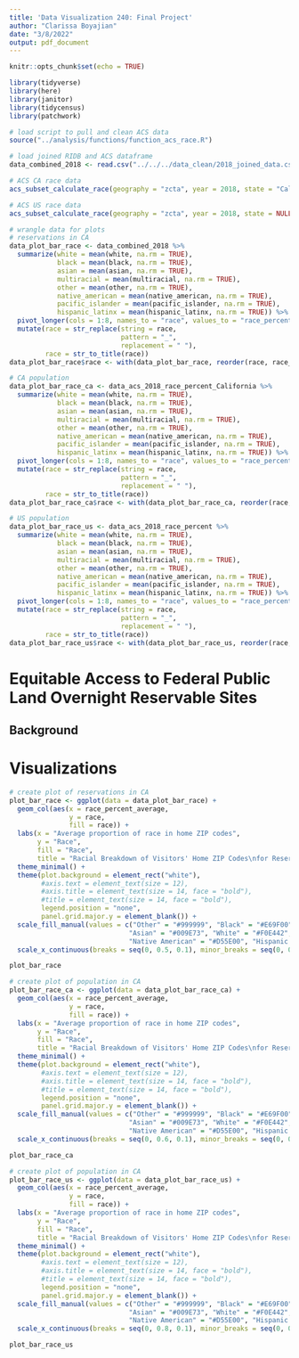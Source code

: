 ```yaml
---
title: 'Data Visualization 240: Final Project'
author: "Clarissa Boyajian"
date: "3/8/2022"
output: pdf_document
---
```


```r
knitr::opts_chunk$set(echo = TRUE)

library(tidyverse)
library(here)
library(janitor)
library(tidycensus)
library(patchwork)

# load script to pull and clean ACS data
source("../analysis/functions/function_acs_race.R")
```

```r
# load joined RIDB and ACS dataframe
data_combined_2018 <- read.csv("../../../data_clean/2018_joined_data.csv")

# ACS CA race data
acs_subset_calculate_race(geography = "zcta", year = 2018, state = "California")

# ACS US race data
acs_subset_calculate_race(geography = "zcta", year = 2018, state = NULL)
```

```r
# wrangle data for plots
# reservations in CA
data_plot_bar_race <- data_combined_2018 %>%
  summarize(white = mean(white, na.rm = TRUE),
            black = mean(black, na.rm = TRUE),
            asian = mean(asian, na.rm = TRUE),
            multiracial = mean(multiracial, na.rm = TRUE),
            other = mean(other, na.rm = TRUE),
            native_american = mean(native_american, na.rm = TRUE),
            pacific_islander = mean(pacific_islander, na.rm = TRUE),
            hispanic_latinx = mean(hispanic_latinx, na.rm = TRUE)) %>%
  pivot_longer(cols = 1:8, names_to = "race", values_to = "race_percent_average") %>% 
  mutate(race = str_replace(string = race,
                            pattern = "_",
                            replacement = " "),
         race = str_to_title(race))
data_plot_bar_race$race <- with(data_plot_bar_race, reorder(race, race_percent_average))

# CA population
data_plot_bar_race_ca <- data_acs_2018_race_percent_California %>%
  summarize(white = mean(white, na.rm = TRUE),
            black = mean(black, na.rm = TRUE),
            asian = mean(asian, na.rm = TRUE),
            multiracial = mean(multiracial, na.rm = TRUE),
            other = mean(other, na.rm = TRUE),
            native_american = mean(native_american, na.rm = TRUE),
            pacific_islander = mean(pacific_islander, na.rm = TRUE),
            hispanic_latinx = mean(hispanic_latinx, na.rm = TRUE)) %>%
  pivot_longer(cols = 1:8, names_to = "race", values_to = "race_percent_average") %>% 
  mutate(race = str_replace(string = race,
                            pattern = "_",
                            replacement = " "),
         race = str_to_title(race))
data_plot_bar_race_ca$race <- with(data_plot_bar_race_ca, reorder(race, race_percent_average))

# US population
data_plot_bar_race_us <- data_acs_2018_race_percent %>%
  summarize(white = mean(white, na.rm = TRUE),
            black = mean(black, na.rm = TRUE),
            asian = mean(asian, na.rm = TRUE),
            multiracial = mean(multiracial, na.rm = TRUE),
            other = mean(other, na.rm = TRUE),
            native_american = mean(native_american, na.rm = TRUE),
            pacific_islander = mean(pacific_islander, na.rm = TRUE),
            hispanic_latinx = mean(hispanic_latinx, na.rm = TRUE)) %>%
  pivot_longer(cols = 1:8, names_to = "race", values_to = "race_percent_average") %>% 
  mutate(race = str_replace(string = race,
                            pattern = "_",
                            replacement = " "),
         race = str_to_title(race))
data_plot_bar_race_us$race <- with(data_plot_bar_race_us, reorder(race, race_percent_average))
```


# Equitable Access to Federal Public Land Overnight Reservable Sites

## Background



# Visualizations

```r
# create plot of reservations in CA
plot_bar_race <- ggplot(data = data_plot_bar_race) +
  geom_col(aes(x = race_percent_average,
               y = race, 
               fill = race)) +
  labs(x = "Average proportion of race in home ZIP codes",
       y = "Race",
       fill = "Race",
       title = "Racial Breakdown of Visitors' Home ZIP Codes\nfor Reservations at Reservable Overnight Sites in California in 2018") +
  theme_minimal() +
  theme(plot.background = element_rect("white"),
        #axis.text = element_text(size = 12),
        #axis.title = element_text(size = 14, face = "bold"),
        #title = element_text(size = 14, face = "bold"),
        legend.position = "none",
        panel.grid.major.y = element_blank()) +
  scale_fill_manual(values = c("Other" = "#999999", "Black" = "#E69F00", "Multiracial" = "#56B4E9",
                              "Asian" = "#009E73", "White" = "#F0E442", "Pacific Islander" = "#0072B2", 
                              "Native American" = "#D55E00", "Hispanic Latinx" = "#CC79A7")) +
  scale_x_continuous(breaks = seq(0, 0.5, 0.1), minor_breaks = seq(0, 0.5, 0.025))

plot_bar_race
```

```r
# create plot of population in CA
plot_bar_race_ca <- ggplot(data = data_plot_bar_race_ca) +
  geom_col(aes(x = race_percent_average,
               y = race, 
               fill = race)) +
  labs(x = "Average proportion of race in home ZIP codes",
       y = "Race",
       fill = "Race",
       title = "Racial Breakdown of Visitors' Home ZIP Codes\nfor Reservations at Reservable Overnight Sites in California in 2018") +
  theme_minimal() +
  theme(plot.background = element_rect("white"),
        #axis.text = element_text(size = 12),
        #axis.title = element_text(size = 14, face = "bold"),
        #title = element_text(size = 14, face = "bold"),
        legend.position = "none",
        panel.grid.major.y = element_blank()) +
  scale_fill_manual(values = c("Other" = "#999999", "Black" = "#E69F00", "Multiracial" = "#56B4E9",
                              "Asian" = "#009E73", "White" = "#F0E442", "Pacific Islander" = "#0072B2", 
                              "Native American" = "#D55E00", "Hispanic Latinx" = "#CC79A7")) +
  scale_x_continuous(breaks = seq(0, 0.6, 0.1), minor_breaks = seq(0, 0.6, 0.025))

plot_bar_race_ca
```

```r
# create plot of population in CA
plot_bar_race_us <- ggplot(data = data_plot_bar_race_us) +
  geom_col(aes(x = race_percent_average,
               y = race, 
               fill = race)) +
  labs(x = "Average proportion of race in home ZIP codes",
       y = "Race",
       fill = "Race",
       title = "Racial Breakdown of Visitors' Home ZIP Codes\nfor Reservations at Reservable Overnight Sites in California in 2018") +
  theme_minimal() +
  theme(plot.background = element_rect("white"),
        #axis.text = element_text(size = 12),
        #axis.title = element_text(size = 14, face = "bold"),
        #title = element_text(size = 14, face = "bold"),
        legend.position = "none",
        panel.grid.major.y = element_blank()) +
  scale_fill_manual(values = c("Other" = "#999999", "Black" = "#E69F00", "Multiracial" = "#56B4E9",
                              "Asian" = "#009E73", "White" = "#F0E442", "Pacific Islander" = "#0072B2", 
                              "Native American" = "#D55E00", "Hispanic Latinx" = "#CC79A7")) +
  scale_x_continuous(breaks = seq(0, 0.8, 0.1), minor_breaks = seq(0, 0.8, 0.025))

plot_bar_race_us
```
